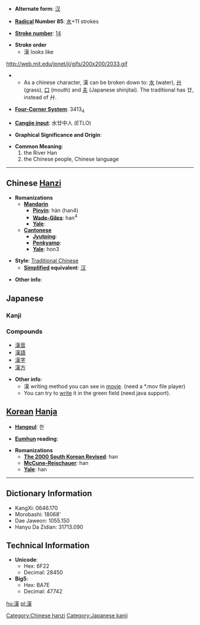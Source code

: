 * '''Alternate form''': [[汉]]

* '''[[Wiktionary:Chinese radical index| Radical]] Number 85''': [[Wiktionary:Chinese radical index 水|水]]+11 strokes

* '''[[Wiktionary:Chinese total strokes index|Stroke number]]''': [[Wiktionary:Chinese total strokes index 14|14]]

* '''Stroke order'''
**漢 looks like<br>
http://web.mit.edu/jpnet/ji/gifs/200x200/2033.gif
**As a chinese character, 漢 can be broken down to:  [[水]] (water), [[廾]] (grass), [[口]] (mouth) and [[夫]] (Japanese shinjitai). The traditional has 廿, instead of 廾.

* '''[[Wiktionary:Chinese four corner index|Four-Corner System]]''': 3413<sub>4</sub>

* '''[[Wiktionary:Chinese Cangjie index|Cangjie input]]''': 水廿中人 (ETLO)

* '''Graphical Significance and Origin''': 

* '''Common Meaning''': 
*#the River Han
*#the Chinese people, Chinese language

----

== Chinese [[Hanzi]] ==

* '''Romanizations'''
** '''[[Mandarin]]'''
*** '''[[Pinyin]]''': hàn (han4)
*** '''[[Wade-Giles]]''': han<sup>4</sup>
*** '''[[Yale]]''': 
** '''[[Cantonese]]'''
*** '''[[Jyutping]]''':
*** '''[[Penkyamp]]''': 
*** '''[[Yale]]''': hon3

* '''Style''': [[Traditional Chinese]] 
** '''[[Simplified Chinese|Simplified]] equivalent''': [[汉]]

* '''Other info''': 

== Japanese ==
===Kanji===
{{kanji2|[[かん]] ([[kan]])|[[から]] ([[kara]])}}

===Compounds===
*[[漢音]]
*[[漢語]]
*[[漢字]]
*[[漢方]]

* '''Other info''':
**漢 writing method you can see in [http://web.mit.edu/jpnet/ji/movies/2033.mov movie]. (need a *.mov file player)
**You can try to [http://web.mit.edu/jpnet/ji/data/2033.html write] it in the green field (need java support).

== [[Korean]] [[Hanja]] ==

* '''[[Hangeul]]''': 한

* '''[[Eumhun]] reading''': 

* '''Romanizations'''
** '''[[The 2000 South Korean Revised Romanization|The 2000 South Korean Revised]]''': han
** '''[[McCune-Reischauer]]''': han
** '''[[Yale]]''': han

----

== Dictionary Information ==

* KangXi: 0646.170
* Morobashi: 18068'
* Dae Jaweon: 1055.150
* Hanyu Da Zidian: 31713.090

== Technical Information ==

* '''Unicode''':
** Hex: 6F22
** Decimal: 28450
* '''Big5''':
** Hex: BA7E
** Decimal: 47742

<!--

[http://web.mit.edu/jpnet/ji/kuten/2033.html http://web.mit.edu/jpnet/ji/kuten/2033.html] - here you can see movie how to write the character in Japanese. Also you can see several compound meaning.

[http://www.yamagishi.ch/dixn/ http://www.yamagishi.ch/dixn/] - here you can see the sequence of writing more kanji than there are displayed in the movies. However the page is in [[German]] :(.

[http://www.csse.monash.edu.au/cgi-bin/cgiwrap/jwb/wwwjdic?1B Jim Breen's WWWJDIC Server] - Look for kanji parameters (like [[JIS code]], [[Kuten]], [[Shift-JIS]], [[Unicode]], [[Classic Nelson]], [[Bushu]] (radical no.), [[Stroke Count]], [[kanji grade|Grade]], [[Halpern NJECD Index]], [[kanji frequency|Frequency]], [[SKIP code]], [[Heisig index]], [[Gakken index]], [[S&H kanji Dictionary descriptor]], [[O'Neill index]], Korean reading(s), [[Pinyin]] reading(s), [[S&H Kana & kanji index]], [[New Nelson]], [[De Roo code]], [[Halpern KLD Index]], [[O'Neill's Essential kanji Index]], [[Four Corner code]], [[Morohashi index]], [[Morohashi index|Morohashi vol.page]], [[Henshall index]], ON reading(s), KUN reading(s), Nanori reading(s), English meanings)

[http://www.zhongwen.com Zhongwen.com] - look for hierarchical position.

-->

[[Category:Chinese hanzi]]
[[Category:Japanese kanji]]

[[hu:漢]]
[[pl:漢]]